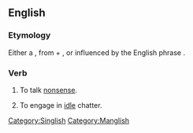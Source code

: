 ==English==

===Etymology===
Either a {{cal|en|nan-hok|講𡳞鳥話|tr=kóng lān-chiáu-ōe|nocap=1}}, from {{zh-l|講話|tr=kóng-ōe|talk}} + {{zh-l|𡳞鳥|tr=lān-chiáu|cock (penis)}}, or influenced by the English phrase {{m|en|cock-and-bull story}}.

===Verb===
{{en-verb|*}}

# {{lb|en|Singapore|Malaysia|informal}} To talk [[nonsense]].
#: {{quote-book|en|year=2019|author=Loke Hoe Yeong|title=The First Wave|chapter=14: Regrouping|text=It was at this Parliament sitting, during an intense 40-minute exchange between Ling How Doong and Lee Hsien Loong, that Ling uttered the phrase "Don't '''talk cock'''," which became famous for all the wrong reasons in the annals of Singaporean parliamentary history.|url=https://books.google.com.my/books?id=Tpm2DwAAQBAJ&pg=PT274&lpg=PT274&dq=Ling+How+Doong+%22don%27t+talk+cock%22&source=bl&ots=fV1AwUaCVq&sig=ACfU3U3FIoVyLS6HoSBJ1Hmi7WSBJ1AgVQ&hl=en&sa=X&ved=2ahUKEwjf8sWd05jwAhVUyDgGHUYHDn4Q6AEwCnoECAgQAw#v=onepage&q=Ling%20How%20Doong%20%22don't%20talk%20cock%22&f=false}}
# {{lb|en|Singapore|informal}} To engage in [[idle]] chatter.

[[Category:Singlish]]
[[Category:Manglish]]